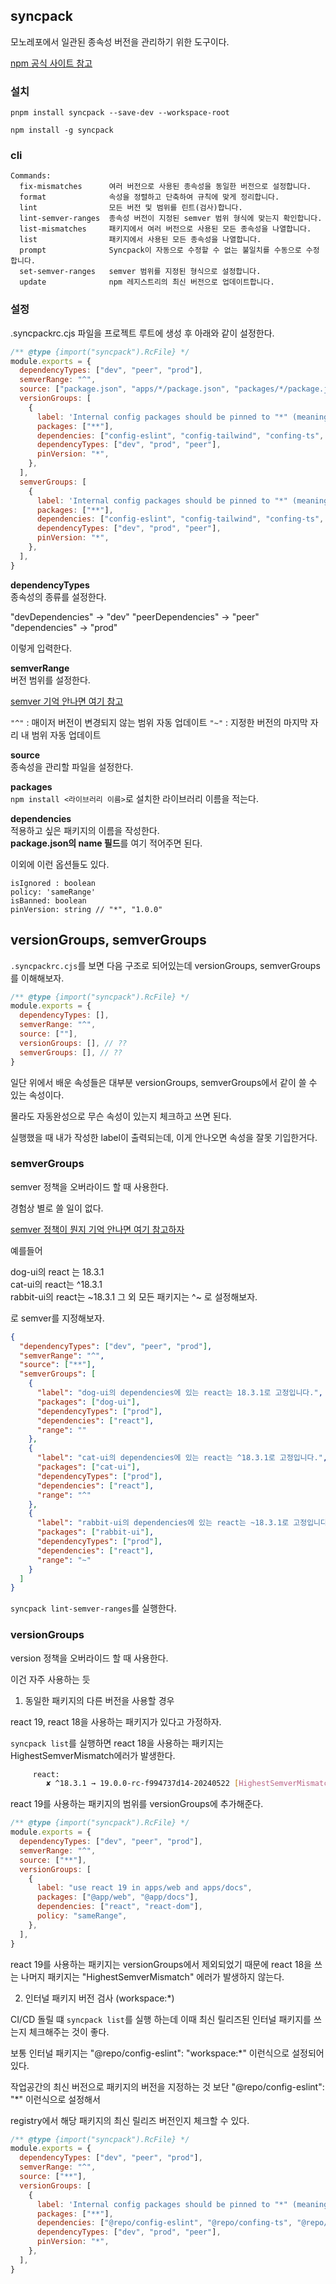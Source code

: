 ## syncpack

모노레포에서 일관된 종속성 버전을 관리하기 위한 도구이다.

[npm 공식 사이트 참고](https://www.npmjs.com/package/syncpack)

### 설치

`pnpm install syncpack --save-dev --workspace-root`

`npm install -g syncpack`

### cli

```
Commands:
  fix-mismatches      여러 버전으로 사용된 종속성을 동일한 버전으로 설정합니다.
  format              속성을 정렬하고 단축하여 규칙에 맞게 정리합니다.
  lint                모든 버전 및 범위를 린트(검사)합니다.
  lint-semver-ranges  종속성 버전이 지정된 semver 범위 형식에 맞는지 확인합니다.
  list-mismatches     패키지에서 여러 버전으로 사용된 모든 종속성을 나열합니다.
  list                패키지에서 사용된 모든 종속성을 나열합니다.
  prompt              Syncpack이 자동으로 수정할 수 없는 불일치를 수동으로 수정합니다.
  set-semver-ranges   semver 범위를 지정된 형식으로 설정합니다.
  update              npm 레지스트리의 최신 버전으로 업데이트합니다.
```

### 설정

.syncpackrc.cjs 파일을 프로젝트 루트에 생성 후 아래와 같이 설정한다.

```js
/** @type {import("syncpack").RcFile} */
module.exports = {
  dependencyTypes: ["dev", "peer", "prod"],
  semverRange: "^",
  source: ["package.json", "apps/*/package.json", "packages/*/package.json"],
  versionGroups: [
    {
      label: 'Internal config packages should be pinned to "*" (meaning any version is acceptable)',
      packages: ["**"],
      dependencies: ["config-eslint", "config-tailwind", "confing-ts", "ui-shadcn"],
      dependencyTypes: ["dev", "prod", "peer"],
      pinVersion: "*",
    },
  ],
  semverGroups: [
    {
      label: 'Internal config packages should be pinned to "*" (meaning any version is acceptable)',
      packages: ["**"],
      dependencies: ["config-eslint", "config-tailwind", "confing-ts", "ui-shadcn"],
      dependencyTypes: ["dev", "prod", "peer"],
      pinVersion: "*",
    },
  ],
}
```

**dependencyTypes**  
종속성의 종류를 설정한다.

"devDependencies" -> "dev"
"peerDependencies" -> "peer"
"dependencies" -> "prod"

이렇게 입력한다.

**semverRange**  
버전 범위를 설정한다.

[semver 기억 안나면 여기 참고](/posts/semver/1)

`"^"` : 매이저 버전이 변경되지 않는 범위 자동 업데이트
`"~"` : 지정한 버전의 마지막 자리 내 범위 자동 업데이트

**source**  
종속성을 관리할 파일을 설정한다.

**packages**  
`npm install <라이브러리 이름>`로 설치한 라이브러리 이름을 적는다.

**dependencies**  
적용하고 싶은 패키지의 이름을 작성한다.  
**package.json의 name 필드**를 여기 적어주면 된다.

이외에 이런 옵션들도 있다.

```
isIgnored : boolean
policy: 'sameRange'
isBanned: boolean
pinVersion: string // "*", "1.0.0"
```

## versionGroups, semverGroups

`.syncpackrc.cjs`를 보면 다음 구조로 되어있는데 versionGroups, semverGroups를 이해해보자.

```js
/** @type {import("syncpack").RcFile} */
module.exports = {
  dependencyTypes: [],
  semverRange: "^",
  source: [""],
  versionGroups: [], // ??
  semverGroups: [], // ??
}
```

일단 위에서 배운 속성들은 대부분 versionGroups, semverGroups에서 같이 쓸 수 있는 속성이다.

몰라도 자동완성으로 무슨 속성이 있는지 체크하고 쓰면 된다.

실행했을 때 내가 작성한 label이 출력되는데, 이게 안나오면 속성을 잘못 기입한거다.

### semverGroups

semver 정책을 오버라이드 할 때 사용한다.

경험상 별로 쓸 일이 없다.

[semver 정책이 뭔지 기억 안나면 여기 참고하자](/posts/semver/1)

예를들어

dog-ui의 react 는 18.3.1  
cat-ui의 react는 ^18.3.1  
rabbit-ui의 react는 ~18.3.1
그 외 모든 패키지는 ^~ 로 설정해보자.

로 semver를 지정해보자.

```json
{
  "dependencyTypes": ["dev", "peer", "prod"],
  "semverRange": "^",
  "source": ["**"],
  "semverGroups": [
    {
      "label": "dog-ui의 dependencies에 있는 react는 18.3.1로 고정입니다.",
      "packages": ["dog-ui"],
      "dependencyTypes": ["prod"],
      "dependencies": ["react"],
      "range": ""
    },
    {
      "label": "cat-ui의 dependencies에 있는 react는 ^18.3.1로 고정입니다.",
      "packages": ["cat-ui"],
      "dependencyTypes": ["prod"],
      "dependencies": ["react"],
      "range": "^"
    },
    {
      "label": "rabbit-ui의 dependencies에 있는 react는 ~18.3.1로 고정입니다.",
      "packages": ["rabbit-ui"],
      "dependencyTypes": ["prod"],
      "dependencies": ["react"],
      "range": "~"
    }
  ]
}
```

`syncpack lint-semver-ranges`를 실행한다.

### versionGroups

version 정책을 오버라이드 할 때 사용한다.

이건 자주 사용하는 듯

1. 동일한 패키지의 다른 버전을 사용할 경우

react 19, react 18을 사용하는 패키지가 있다고 가정하자.

`syncpack list`를 실행하면 react 18을 사용하는 패키지는 HighestSemverMismatch에러가 발생한다.

```bash
     react:
        ✘ ^18.3.1 → 19.0.0-rc-f994737d14-20240522 [HighestSemverMismatch]
```

react 19를 사용하는 패키지의 범위를 versionGroups에 추가해준다.

```js
/** @type {import("syncpack").RcFile} */
module.exports = {
  dependencyTypes: ["dev", "peer", "prod"],
  semverRange: "^",
  source: ["**"],
  versionGroups: [
    {
      label: "use react 19 in apps/web and apps/docs",
      packages: ["@app/web", "@app/docs"],
      dependencies: ["react", "react-dom"],
      policy: "sameRange",
    },
  ],
}
```

react 19를 사용하는 패키지는 versionGroups에서 제외되었기 때문에 react 18을 쓰는 나머지 패키지는 "HighestSemverMismatch" 에러가 발생하지 않는다.

2. 인터널 패키지 버전 검사 (workspace:\*)

CI/CD 돌릴 떄 `syncpack list`를 실행 하는데 이때 최신 릴리즈된 인터널 패키지를 쓰는지 체크해주는 것이 좋다.

보통 인터널 패키지는 "\@repo/config-eslint": "workspace:\*" 이런식으로 설정되어 있다.

작업공간의 최신 버전으로 패키지의 버전을 지정하는 것 보단 "\@repo/config-eslint": "\*" 이런식으로 설정해서

registry에서 해당 패키지의 최신 릴리즈 버전인지 체크할 수 있다.

```js
/** @type {import("syncpack").RcFile} */
module.exports = {
  dependencyTypes: ["dev", "peer", "prod"],
  semverRange: "^",
  source: ["**"],
  versionGroups: [
    {
      label: 'Internal config packages should be pinned to "*" (meaning any version is acceptable)',
      packages: ["**"],
      dependencies: ["@repo/config-eslint", "@repo/confing-ts", "@repo/ui"],
      dependencyTypes: ["dev", "prod", "peer"],
      pinVersion: "*",
    },
  ],
}
```

